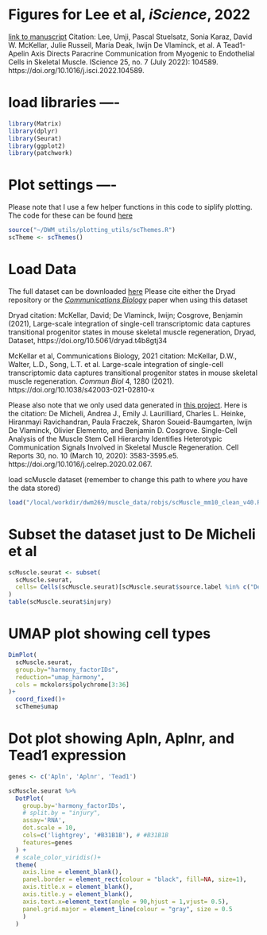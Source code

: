 # Figures for Lee et al, *iScience*, 2022
[link to manuscript](https://www.sciencedirect.com/science/article/pii/S2589004222008616?via%3Dihub)
Citation:
Lee, Umji, Pascal Stuelsatz, Sonia Karaz, David W. McKellar, Julie Russeil, Maria Deak, Iwijn De Vlaminck, et al. A Tead1-Apelin Axis Directs Paracrine Communication from Myogenic to Endothelial Cells in Skeletal Muscle. IScience 25, no. 7 (July 2022): 104589. https://doi.org/10.1016/j.isci.2022.104589.

# load libraries ----
```r
library(Matrix)
library(dplyr)
library(Seurat)
library(ggplot2)
library(patchwork)
```

# Plot settings ----
Please note that I use a few helper functions in this code to siplify plotting. The code for these can be found [here](https://github.com/mckellardw/DWM_utils/tree/main/plotting_utils)
```r
source("~/DWM_utils/plotting_utils/scThemes.R")
scTheme <- scThemes()
```

# Load Data ####
The full dataset can be downloaded [here](https://datadryad.org/stash/dataset/doi:10.5061%2Fdryad.t4b8gtj34)
Please cite either the Dryad repository or the [*Communications Biology*]() paper when using this dataset

Dryad citation:
McKellar, David; De Vlaminck, Iwijn; Cosgrove, Benjamin (2021), Large-scale integration of single-cell transcriptomic data captures transitional progenitor states in mouse skeletal muscle regeneration, Dryad, Dataset, https://doi.org/10.5061/dryad.t4b8gtj34

McKellar et al, Communications Biology, 2021 citation:
McKellar, D.W., Walter, L.D., Song, L.T. et al. Large-scale integration of single-cell transcriptomic data captures transitional progenitor states in mouse skeletal muscle regeneration. *Commun Biol* 4, 1280 (2021). https://doi.org/10.1038/s42003-021-02810-x

Please also note that we only used data generated in [this project](https://www.sciencedirect.com/science/article/pii/S2211124720302357?via%3Dihub). Here is the citation:
De Micheli, Andrea J., Emily J. Laurilliard, Charles L. Heinke, Hiranmayi Ravichandran, Paula Fraczek, Sharon Soueid-Baumgarten, Iwijn De Vlaminck, Olivier Elemento, and Benjamin D. Cosgrove. Single-Cell Analysis of the Muscle Stem Cell Hierarchy Identifies Heterotypic Communication Signals Involved in Skeletal Muscle Regeneration. Cell Reports 30, no. 10 (March 10, 2020): 3583-3595.e5. https://doi.org/10.1016/j.celrep.2020.02.067.


load scMuscle dataset (remember to change this path to where *you* have the data stored)
```r
load("/local/workdir/dwm269/muscle_data/robjs/scMuscle_mm10_clean_v40.RData") 
```

# Subset the dataset just to De Micheli et al
```r
scMuscle.seurat <- subset(
  scMuscle.seurat,
  cells= Cells(scMuscle.seurat)[scMuscle.seurat$source.label %in% c("De Micheli 2020a","De Micheli 2020b")]
)
table(scMuscle.seurat$injury)
```

# UMAP plot showing cell types
```r
DimPlot(
  scMuscle.seurat,
  group.by="harmony_factorIDs",
  reduction="umap_harmony",
  cols = mckolors$polychrome[3:36]
)+
  coord_fixed()+
  scTheme$umap
```

# Dot plot showing Apln, Aplnr, and Tead1 expression 
```r
genes <- c('Apln', 'Aplnr', 'Tead1')

scMuscle.seurat %>%
  DotPlot(
    group.by='harmony_factorIDs',
    # split.by = "injury",
    assay='RNA',
    dot.scale = 10,
    cols=c('lightgrey', '#B31B1B'), # #B31B1B
    features=genes
  ) + 
  # scale_color_viridis()+
  theme(
    axis.line = element_blank(),
    panel.border = element_rect(colour = "black", fill=NA, size=1),
    axis.title.x = element_blank(), 
    axis.title.y = element_blank(),
    axis.text.x=element_text(angle = 90,hjust = 1,vjust= 0.5),
    panel.grid.major = element_line(colour = "gray", size = 0.5
    )
  )
```